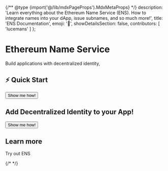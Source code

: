 {/** @type {import('@/lib/mdxPageProps').MdxMetaProps} */}
    description: 'Learn everything about the Ethereum Name Service (ENS). How to integrate names into your dApp, issue subnames, and so much more!',
    title: 'ENS Documentation',
    emoji: '👋', 
    showDetailsSection: false,
    contributors: [
        'lucemans'
    ]
};

<h1>Ethereum Name Service</h1>

<p>Build applications with decentralized identity,</p>

<div className="flex gap-x-3">
    <div className="border p-4 rounded-lg border-gray-500 bg-gradient-to-r from-gray-500/20 to-gray-500/5 not-prose">
        <h2 className="font-bold text-lg text-gray-900">⚡ Quick Start</h2>
        <Button>Show me how!</Button>
    </div>
    <div className="grow border p-4 rounded-lg border-ens bg-gradient-to-r from-ens-500/20 to-ens-500/5 not-prose">
        <h2 className="font-bold text-lg text-blue-900">
            Add Decentralized Identity to your App!
        </h2>
        <Button variant="filled">Show me how!</Button>
    </div>
</div>

<h2>Learn more</h2>
<p>Try out ENS</p>

{/* <VideoComponent src="https://v3x.space/ens-docs/intro5" /> */}

<div className="grid grid-cols-2 gap-x-3 gap-y-3">
<QuickBannerLink
    title="I'm building a dApp"
    description="Learn how to integrate ENS into your dApp"
    href="/web"
    image="/content/home/grid_link_1.png"
/>

<QuickBannerLink
    title="I'm here to learn about resolution"
    description="Learn how ENS works under the hood, register, renew, resolvers, registries, and much more!"
    href="/resolution"
    image="/content/home/grid_link_2.png"
/>

<QuickBannerLink
    title="I'm looking for the DAO Governance Docs"
    description="Everything about the ENS DAO you find here!"
    href="/dao"
    image="/content/home/grid_link_3.png"
/>

<QuickBannerLink
    title="I'm not a developer how did I get here?"
    description="The support knowledgebase is a wondeful resource for any questions you might have!"
    href="https://support.ens.domains/"
    image="/content/home/grid_link_4.png"
/>
</div>
